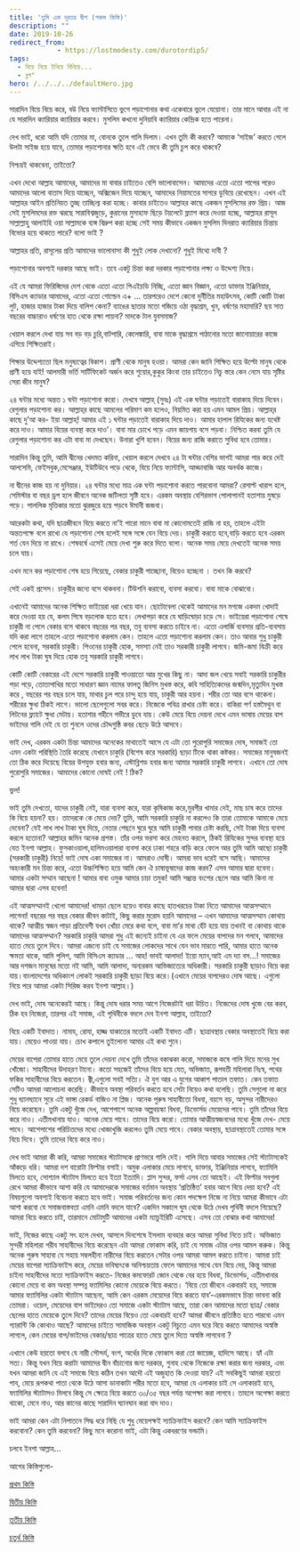 ```yaml
---
title: 'তুমি এক দূরতর দ্বীপ (পঞ্চম কিস্তি)'
description: ""
date: 2019-10-26
redirect_from: 
            - https://lostmodesty.com/durotordip5/
tags: 
  - বিয়ে নিয়ে ইনিয়ে বিনিয়ে...
  - ব্লগ"
hero: /../../../defaultHero.jpg
---
```

সারাদিন বিয়ে বিয়ে করে, বউ নিয়ে ফ্যান্টাসিতে ভুগে পড়াশোনার কথা একেবারে ভুলে যেয়োনা। তার মানে আবার এই না যে সারাদিন ক্যারিয়ার ক্যারিয়ার করবে। মুসলিম কখনো দুনিয়াবি ক্যারিয়ার কেন্দ্রিক হতে পারেনা।

দেখ ভাই, ধরো আমি যদি তোমার মা, বোনকে তুলে গালি দিলাম। এখন তুমি কী করবে? আমাকে ‘সাইজ’ করতে গেলে উলটা সাইজ হয়ে যাবে, তোমার পড়াশোনার ক্ষতি হবে এই ভেবে কী তুমি চুপ করে থাকবে?

নিশ্চয়ই থাকবেনা, তাইতো?

এখন দেখো আল্লাহ আমাদের, আমাদের মা বাবার চাইতেও বেশি ভালোবাসেন। আমাদের এতো এতো পাপের পরেও আমাদের আলো বাতাস দিয়ে যাচ্ছেন, অক্সিজেন দিয়ে যাচ্ছেন, আমাদের নিয়ামতের সাগরে ডুবিয়ে রেখেছেন। এখন এই আল্লাহর আইন প্রতিনিয়ত তুচ্ছ তাচ্ছিল্য করা হচ্ছে। কাবার চাইতেও আল্লাহর কাছে একজন মুসলিমের রক্ত প্রিয়। আজ সেই মুসলিমদের রক্ত ঝরছে সারাবিশ্বজুড়ে, কুরানের মুসাহাফ ছিড়ে টয়লেটে ফ্ল্যাশ করে দেওয়া হচ্ছে, আল্লাহর রাসূল সাল্লাল্লাহু আলাইহি ওয়া সাল্লামকে ব্যঙ্গ বিদ্রুপ করা হচ্ছে সেই সময় কীভাবে একজন মুসলিম দিনরাত ক্যারিয়ার চিন্তায় বিভোর হয়ে থাকতে পারে? বলো ভাই ?

আল্লাহর প্রতি, রাসূলের প্রতি আমাদের ভালোবাসা কী শুধুই লোক দেখানো? শুধুই মিথ্যে দাবী ?

পড়াশোনার অবশ্যই দরকার আছে ভাই। তবে একটু চিন্তা করা দরকার পড়াশোনার লক্ষ্য ও উদ্দেশ্য নিয়ে।

এই যে আমরা ফিরিঙ্গিদের দেশ থেকে এতো এতো পিএইচডি নিচ্ছি, এতো জ্ঞান বিজ্ঞান, এতো ডাক্তার ইঞ্জিনিয়ার, বিসিএস ক্যাডার আমাদের, এতো এতো গোল্ডেন এ+ ... তারপরেও দেশে কেনো দুর্নীতির মহাউৎসব, কোটি কোটি টাকা লুট, হাজার হাজার টাকা দিয়ে বালিশ কেনা? ব্যাঙের ছাতার মতো গজিয়ে ওঠা বৃদ্ধাশ্রম, খুন, ধর্ষণের মহামারি? ছয় সাত বছরের বাচ্চারাও ধর্ষণের হাত থেকে রক্ষা পায়না? মাদকে টাল যুবসমাজ?

খেয়াল করলে দেখা যায় সব বড় বড় চুরি,বাটপারি, কেলেঙ্কারি, বাবা মাকে বৃদ্ধাশ্রমে পাঠানোর মতো জানোয়ারের কাজে এগিয়ে শিক্ষিতরাই।

শিক্ষার উদ্দেশ্যতো ছিল মনুষ্যত্বের বিকাশ। প্রাণী থেকে মানুষ হওয়া। আমরা কেন জানি শিক্ষিত হয়ে উল্টো মানুষ থেকে প্রাণী হয়ে যাই! আলমারী ভর্তি সার্টিফিকেট অর্জন করে শুয়োর,কুকুর কিংবা তার চাইতেও নিচু স্তরে কেন নেমে যায় সৃষ্টির সেরা জীব মানুষ?

২৪ ঘন্টার মধ্যে অন্তত ১ ঘন্টা পড়াশোনা করো। দেখবে আল্লাহ্‌ (সুবঃ) এই এক ঘন্টার পড়াতেই বারাকাহ দিয়ে দিবেন। রেগুলার পড়াশোনা কর। আল্লাহ্‌র কাছে আমলের পরিমাণ কম হলেও, নিয়মিত করা হয় এমন আমল প্রিয়। আল্লাহ্‌র কাছে দু’আ কর- ইয়া আল্লাহ্‌! আমার এই ১ ঘন্টার পড়াতেই বারাকাহ দিয়ে দাও। আমার হালাল রিযিকের জন্য যথেষ্ট করে দাও। আমার বিয়ের ব্যবস্থা করে দাও’। বাবা মার চোখে পড়ে এমন জায়গায় বসে পড়বা। নিশ্চিত করবা তুমি যে রেগুলার পড়াশোনা কর এটা বাবা মা দেখছেন। উনারা খুশি হবেন। বিয়ের জন্য রাজি করাতে সুবিধা হবে তোমার।

সারাদিন কিন্তু তুমি, আমি দ্বীনের খেদমত করিনা, খেয়াল করলে দেখবে ২৪ টা ঘন্টার বেশির ভাগই আমরা পার করে দেই আলসেমি, ফেইসবুক,মেসেঞ্জার, ইউটিউবে পড়ে থেকে, বিয়ে নিয়ে ফ্যান্টাসি, আড্ডাবাজি আর অনর্থক কাজে।

না দ্বীনের কাজ হয় না দুনিয়ার। ২৪ ঘন্টার মধ্যে মাত্র এক ঘন্টা পড়াশোনা করতে পারবোনা আমরা? রেসাল্ট খারাপ হলে, সেমিস্টার বা বছর ড্রপ হলে জীবনে অনেক জটিলতা সৃষ্টি হবে। এরকম অবস্থায় বেশিরভাগ পোলাপানই হতাশায় মুষড়ে পড়ে। পাললিক মৃত্তিকার মতো ঝুরজুরে হয়ে পড়বে ঈমানী জজবা।

আরেকটা কথা, যদি ছাত্রজীবনে বিয়ে করতে না’ই পারো মানে বাবা মা কোনোমতেই রাজি না হয়, তাহলে এইটা অন্ততপক্ষে বলে রাখো যে পড়াশোনা শেষ হলেই সঙ্গে সঙ্গে যেন বিয়ে দেয়। চাকুরী করতে হবে,বাড়ি করতে হবে এরকম শর্ত যেন দিয়ে না রাখে। শেষবর্ষে এসেই মেয়ে দেখা শুরু করে দিতে বলো। অনেক সময় মেয়ে দেখতেই অনেক সময় চলে যায়।

এখন মনে কর পড়াশোনা শেষ হয়ে গিয়েছে, বেকার চাকুরী পাচ্ছোনা, বিয়েও হচ্ছেনা । তখন কি করবে?

সেই একই প্রসেস। চাকুরীর জন্যে বসে থাকবনা। টিউশনি করাবো, ব্যবসা করবো। বাবা মাকে বোঝাবো।

এখানেই আমাদের অনেক শিক্ষিত ভাইয়েরা ধরা খেয়ে যান। ছোটোবেলা থেকেই আমাদের মন মগজে একদম খোদাই করে দেওয়া হয় যে, কলম পিষে বড়লোক হতে হবে। লেখাপড়া করে যে ঘাড়িঘোড়া চড়ে সে। ভাইয়েরা পড়াশোনা শেষে চাকুরী না পেলে বেকার বসে থাকবে বছরের পর বছর, তবু ব্যবসা করতে চাইবে না। এতো এলার্জি ব্যবসার প্রতি-ব্যবসায় যদি করা লাগে তাহলে এতো পড়াশোনা করলাম কেন। তাহলে এতো পড়াশোনা করলাম কেন। তাও আবার শুধু চাকুরী পেলে হবেনা, সরকারি চাকুরী। পিওনের চাকুরী হোক, সমস্যা নেই তাও সরকারী চাকুরী লাগবে। জমি-জমা বিক্রী করে লাখ লাখ টাকা ঘুষ দিয়ে হোক তবু সরকারি চাকুরী লাগবে।

কোটি কোটি বেকারের এই দেশে সরকারি চাকুরী পাওয়াতো আর মুখের কিছু না। আদা জল খেয়ে সবাই সরকারি চাকুরীর পড়া পড়ে, তোতাপাখির মতো সাধারণ জ্ঞান নামের ফালতু জিনিস মুখস্ত করে, কবি সাহিত্যিকদের জন্মদিন,মৃত্যুদিন মুখস্ত করে , বছরের পর বছর চলে যায়, মাথার চুল পরে চান্দু হয়ে যায়, চাকুরী আর হয়না। শরীর তো আর বসে থাকেনা। শরীরের ক্ষুধা ঠিকই লাগে। ভালো ছেলেগুলো সবর করে। নিজেকে পবিত্র রাখার চেষ্টা করে। বাকিরা পর্ণ হস্তমৈথুন বা লিটনের ফ্ল্যাটে ক্ষুধা মেটায়। হতাশার গহীনে গভীরে ডুবে যায়। কেউ মেয়ে বিয়ে দেয়না দেখে এমন ভাষায় মেয়ের বাপ ভাইদের গালি দেই যে তা শুনলে ওদের চৌদ্দগুষ্ঠি কবর ছেড়ে উঠে আসবে।

ভাই দেখ, এরকম একটা চিন্তা আমাদের অনেকের মাথাতেই আসে যে এটা তো পুরোপুরি সমাজের দোষ, সমাজই তো এমন একটা পরিস্থিতি তৈরি করেছে যেখানে চাকুরি (বিশেষ করে সরকারি) ছাড়া টিকে থাকা কষ্টকর। সমাজের মানুষজনই তো ঠিক করে দিয়েছে বিয়ের উপযুক্ত হবার জন্য, এস্টাব্লিশড হবার জন্য আমার সরকারি চাকুরী লাগবে। এখানে তো দোষ পুরোপুরি সমাজের। আমাদের কোনো দোষই নেই ! ঠিক?

ভুল!

ভাই তুমি দেখতো, যাদের চাকুরী নেই, যারা ব্যবসা করে, যারা কৃষিকাজ করে,মুরগীর খামার দেই, মাছ চাষ করে তাদের কি বিয়ে হয়না? হয়। তাদেরকে কে মেয়ে দেয়? তুমি, আমি সরকারি চাকুরি না করলেও কি তারা তোমাকে আমাকে মেয়ে দেবেনা? যেই লাখ লাখ টাকা ঘুষ দিয়ে, নেতার পেছনে ঘুরে ঘুরে আমি চাকুরী পাবার চেষ্টা করছি, সেই টাকা দিয়ে ব্যবসা করলে হতোনা? আল্লাহর জমিন অনেক প্রশস্ত। তাঁর ওপর ভরসা করে মেহনত করলে, ঠিকই রিযিকের সুন্দর ব্যবস্থা হয়ে যেত ইনশা আল্লাহ। ফুসকাওয়ালা,হালিমওয়ালারা ব্যবসা করে ঢাকা শহরে বাড়ি করে ফেলে আর তুমি আমি আছো চাকুরী (সরকারী চাকুরী) নিয়ে! ভাই দোষ একা সমাজের না। আমরাও দোষী। আমরা ভাব ধরেই বসে আছি। আমাদের অহংকারী মন চিন্তা করে, এতো উচ্চশিক্ষিত হয়ে আমি কেন ঐ চাষাভূষাদের কাজ করব? এসব আমার দ্বারা হবেনা। আমার একটা সম্মান আছেনা ! আমার বাবা ওমুক আমার চাচা তমুক! আমি সম্ভ্রান্ত বংশের ছেলে আর আমি কিনা না আমার দ্বারা এসব হবেনা!

এই আত্মসম্মানই খেলো আমাদের! ধামড়া ছেলে হয়েও বাবার কাছে হাতখরচের টাকা নিতে আমাদের আত্মসম্মানে লাগেনা! বছরের পর বছর বেকার জীবন কাটাই, কিছু করার মুরোদ হয়নি আমাদের – এখন আমাদের আত্মসম্মান কোথায় থাকে? আত্মীয় স্বজন পাড়া প্রতিবেশী যখন খোঁচা মেরে কথা বলে, বাবা মা’র মাথা হেঁট হয়ে যায় তখনই বা কোথায় থাকে আমাদের আত্মসম্মান? সরকারি চাকুরি আমরা শুধু এই জন্যেই চাইনা যে এর ফলে মেয়ের বাপদের মন গলবে, আমাদের হাতে মেয়ে তুলে দিবে। আমরা এজন্যে চাই যে সমাজের লোকদের সাথে যেন ভাব মারতে পারি, আমার হাতে অনেক ক্ষমতা থাকে, আমি পুলিশ, আমি বিসিএস ক্যাডার ... আহ! ভাবই আলাদা! ইয়ো ম্যান,আই এম দ্যা বস...! সমাজের আর দশজন মানুষের মতো নই আমি, আমি আলাদা, অন্যরকম আভিজাত্যের অধিকারী। সরকারি চাকুরী ছাড়াও বিয়ে করা যায়।বাংলাদেশের অধিকাংশ লোকই সরকারি চাকুরী ছাড়া বিয়ে করে।(এখানে মেয়ের বাপদেরও দোষ আছে। এগুলো নিয়ে পরে আমরা একটা সিরিজ করব ইনশা আল্লাহ।)

দেখ ভাই, দোষ অনেকেরই আছে। কিন্তু দোষ ধরার সময় আগে নিজেরটাই ধরা উচিত। নিজেদের দোষ খুজে বের করব, ঠিক হব নিজেরা, তারপর এই সমাজ, এই পৃথিবীকে বদলে দেব ইনশা আল্লাহ, তাইতো?

বিয়ে একটি ইবাদাত। নামায, রোযা, হাজ্জ যাকাতের মতোই একটি ইবাদত এটি। ছাত্রাবস্থায় বেকার অবস্থাতেই বিয়ে করা যায়। মেয়েও পাওয়া যায়। চোখ কপালে তুইলোনা আমার এই কথা শুনে।

মেয়ের বাপেরা তোমার হাতে মেয়ে তুলে দেয়না দেখে তুমি তাঁদের বকাঝকা করো, সমাজকে কষে গালি দিয়ে মনের সুখ খোঁজো। সাহাবীদের উদাহরণ টানো। কতো সহজেই তাঁদের বিয়ে হয়ে যেত, অভিজাত, রূপবতী মহিলারা নিঃস্ব, পথের ফকির সাহাবীদের বিয়ে করতেন। জ্বী,এগুলো সবই সত্যি। ঐ যুগ আর এ যুগের আকাশ পাতাল তফাত। কেন তফাত সেটিও আমরা আলোচনা করেছি। কীভাবে অবস্থা পরিবর্তন করতে হবে সেটা নিয়েও কথা বলেছি। তুমি সেগুলো না করে শুধু ঘ্যানঘ্যানে সুরে এই ভাঙ্গা রেকর্ড বাজিও না প্লিজ। অনেক পুরুষ সাহাবীতো বিধবা, বয়সে বড়, অসুন্দর নারীদেরও বিয়ে করেছেন। তুমি একটু খুঁজে দেখ, আশেপাশে অনেক অল্পবয়স্কা বিধবা, ডিভোর্সড মেয়েদের পাবে। তুমি তাঁদের বিয়ে করে নাও। এতীমখানায় যাও। অনেক মেয়ে পাবে। তাদের বিয়ে করো। তোমার আত্মীয়স্বজনদের মধ্যে খুঁজে দেখ- মেয়ে পাবে। আশেপাশের পরিচিতদের মধ্যে খোজাখুজি করলেও তুমি মেয়ে পাবে। বেকার অবস্থায়, ছাত্রাবস্থাতেই তোমার সঙ্গে বিয়ে দিবে। তুমি তাদের বিয়ে করে নাও।

দেখ ভাই আমরা কী করি, আমরা সমাজের স্ট্যাটাসকে প্রাণভরে গালি দেই। গালি দিয়ে আবার সমাজের সেই স্ট্যাটাসকেই আঁকড়ে ধরি। আমরা দশ বারোটা ফিল্টার বসাই। অমুক এলাকার মেয়ে লাগবে, ডাক্তার, ইঞ্জিনিয়ার লাগবে, ফ্যামিলি মিলতে হবে, সোশ্যাল স্ট্যাটাস মিলতে হবে ইত্যা ইত্যাদি। প্লাস সুন্দর, ফর্সা এসব তো আছেই। এই ফিল্টার সবগুলা রেখে আমরা কীভাবে আশা করি যে আমাদেরকে সমাজের বর্তমান অবস্থায় ‘প্রতিষ্ঠিত’ হবার আগে বিয়ে দেয়া হবে? এই বিষয়গুলো অবশ্যই বিবেচনা করতে হবে ভাই। সমাজ পরিবর্তনের জন্য কোন পদক্ষেপ নিজে না নিয়ে আমরা কীভাবে এটা আশা করবো যে সমাজবাস্তবতা এমনি এমনি বদলে যাবে? একদিন সকালে ঘুম থেকে উঠে দেখব পৃথিবী বদলে গিয়েছে? আমরা বিয়ে করতে চাই, তারমানে মোটামুটি আমাদের একটা ম্যাচুইরিটি এসেছে। এসব তো বোঝার কথা আমাদের!

ভাই, নিজের কাছে একটু সৎ হলে দেখব, আসলে দিনশেষে ইসলাম ব্যবহার করে আমরা সুবিধা নিতে চাই। অভিজাত সুন্দরী মহিলারা গরীব সাহাবীদের বিয়ে করেছেন এটা আমরা ফোকাস করি, চাই যে সমাজ এটার ওপর আমল করুক। কিন্তু অনেক পুরুষ সাহাবা যে সহায় সম্বলহীনা নারীদের বিয়ে করতেন সেটার ওপর আমরা আমল করতে চাইনা। আমরা চাই মেয়ের বাপেরা স্যাক্রিফাইস করে, মেয়ের ভবিষ্যৎকে অনিশ্চয়তায় ফেলে আমাদের সাথে যেন বিয়ে দেয়, কিন্তু আমরা চাইনা সাহাবীদের মতো স্যাক্রিফাইস করতে- নিজের কমফোরট জোন থেকে বের হয়ে বিধবা, ডিভোর্সড, এতীমখানার কোনো মেয়ে বা কম অবস্থা সম্পন্ন ফ্যামিলির কোনো মেয়েকে বিয়ে করতে। ‘বিয়ে তো জীবনে একবারই হয়, সমাজে আমার ফ্যামিলির একটা স্ট্যাটাস আছেনা, আমি কেন এরকম মেয়েদের বিয়ে করতে যাব’-এরকমভাবে চিন্তা ভাবনা করি তোমরা। ওয়েল, মেয়েদের বাপ ভাইদেরও তো সমাজে একটা স্ট্যাটাস আছে, তারা কেন আমাদের মতো ছাত্র/ বেকার ছেলের হাতে মেয়েকে তুলে দিবে? তাদের মেয়ের বিয়েও তো একবারই হবে? আমরা জীবনে প্রতিষ্ঠিত হতে পারবো এমন গ্যারান্টি কি কোথাও আছে? আমাদের চাইতে সামাজিক অবস্থান একটু নিচুতে এমন ঘরে বিয়ে করতে আমাদের অস্বস্তি লাগলে, কেন মেয়ের বাপ/ভাইদের বেকার/ছাত্র পাত্রের হাতে মেয়ে তুলে দিতে অস্বস্তি লাগবেনা ?

এখানে কেউ হয়তো বলবে যে নারী সৌন্দর্য, বংশ, অর্থের দিকে ফোকাস করা তো জায়েজ, হাদিসে আছে। হ্যাঁ এটা সত্য। কিন্তু যখন বিয়ে করাটা আমাদের দ্বীন বাঁচানোর জন্য দরকার, গুনাহ থেকে নিজেকে রক্ষা করার জন্য দরকার, এবং যখন আমরা জানি যে এই সমাজে বিয়ে কঠিন তখন আদৌ এই অজুহাত কি দেওয়া যায়? এই সবকিছুই আমরা হয়তো পাব, মেয়ে রূপকথা পাতা থেকে উঠে আসা ডানাকাটা পরীর মতো হবে, আমরা যে এলাকার চাই সে এলাকারই হবে, ফ্যামিলির স্ট্যাটাসও মিলবে কিন্তু সে ক্ষেত্রে বিয়ে করতে ৩০/৩৫ বছর পর্যন্ত অপেক্ষা করা লাগবে। তাহলে অপেক্ষা করতে থাকো, মেনে নাও, আর কানের কাছে সারাদিন ঘ্যানঘান করা বাদ দাও।

ভাই আমরা কেন এটা নিপাতনে সিদ্ধ ধরে নিছি যে শুধু মেয়েপক্ষই স্যাক্রিফাইস করবে? কেন আমি স্যাক্রিফাইস করবোনা? কেন তুমি করবেনা? কিছু মনে করোনা ভাই, এটা কিন্তু একধরণের ভন্ডামি।

চলবে ইনশা আল্লাহ…

আগের কিস্তিগুলো-

[প্রথম কিস্তি](https://lostmodesty.com/2019/02/%E0%A6%A4%E0%A7%81%E0%A6%AE%E0%A6%BF_%E0%A6%8F%E0%A6%95_%E0%A6%A6%E0%A7%82%E0%A6%B0%E0%A6%A4%E0%A6%B0_%E0%A6%A6%E0%A7%8D%E0%A6%AC%E0%A7%80%E0%A6%AA-%E0%A6%AA%E0%A7%8D%E0%A6%B0%E0%A6%A5%E0%A6%AE/)

[দ্বিতীয় কিস্তি](https://cms.lostmodesty.com/2019/02/%E0%A6%A4%E0%A7%81%E0%A6%AE%E0%A6%BF-%E0%A6%8F%E0%A6%95-%E0%A6%A6%E0%A7%82%E0%A6%B0%E0%A6%A4%E0%A6%B0-%E0%A6%A6%E0%A7%8D%E0%A6%AC%E0%A7%80%E0%A6%AA-%E0%A6%A6%E0%A7%8D%E0%A6%AC%E0%A6%BF%E0%A6%A4/)

[তৃতীয় কিস্তি](https://cms.lostmodesty.com/2019/03/durotordip3/)

[চতুর্থ কিস্তি](https://cms.lostmodesty.com/2019/03/durotordip4/)

